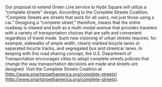 Our proposal to extend Green Line service to Hyde Square will utilize a “complete streets” design. According to the Complete Streets Coalition, “Complete Streets are streets that work for all users, not just those using a car.”
Designing a “complete street,” therefore, means that the entire roadway is viewed and built as a multi-modal avenue that provides travelers with a variety of transportation choices that are safe and convenient regardless of travel mode.
Such new visioning of urban streets requires, for example, sidewalks of ample width, clearly marked bicycle lanes or separated bicycle tracks, and segregated bus and streetcar lanes. In keeping with this road sharing concept,
the U.S. Department of Transportation encourages cities to adopt complete streets policies that change the way transportation decisions are made and streets are designed. Visit the Complete Streets Coalition at
[http://www.smartgrowthamerica.org/complete-streets](http://www.smartgrowthamerica.org/complete-streets).
